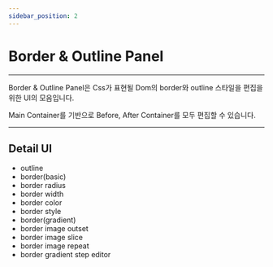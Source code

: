 ```yaml
---
sidebar_position: 2
---
```


# Border & Outline Panel

<hr/>

Border & Outline Panel은 Css가 표현될 Dom의 border와 outline 스타일을 편집을 위한 UI의 모음입니다.

Main Container를 기반으로 Before, After Container를 모두 편집할 수 있습니다.

<hr/>

## Detail UI
  - outline
  - border(basic)
- border radius
- border width
- border color
- border style
- border(gradient)
- border image outset
- border image slice
- border image repeat
- border gradient step editor


